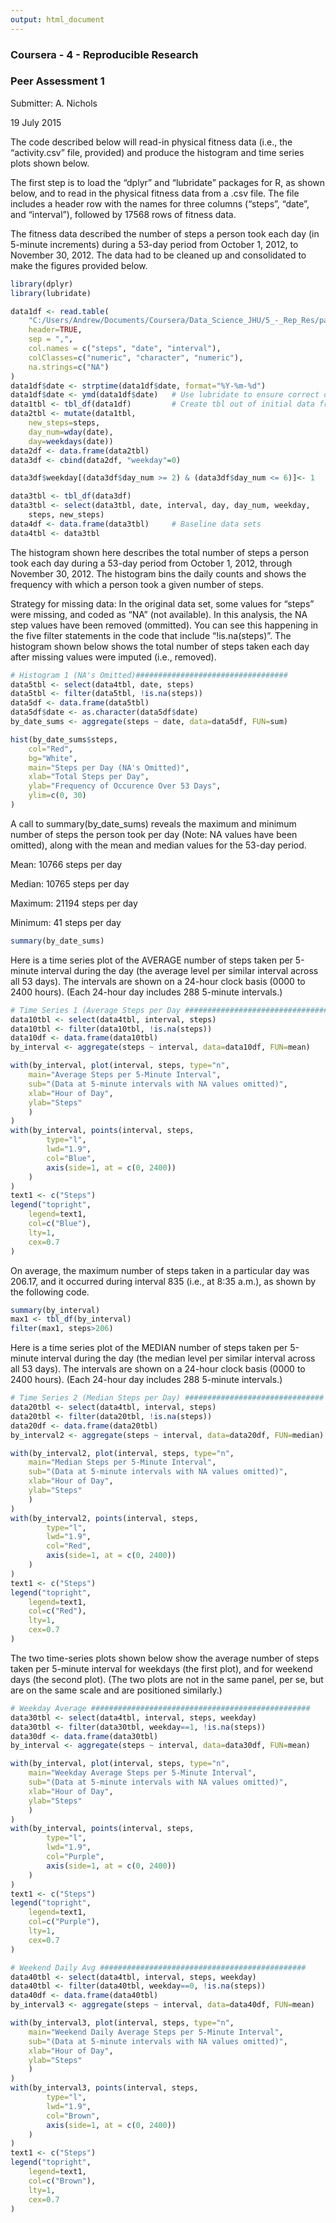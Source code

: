 ```yaml
---
output: html_document
---
```

### Coursera - 4 - Reproducible Research
### Peer Assessment 1

Submitter:  A. Nichols

19 July 2015

The code described below will read-in physical fitness data (i.e., the "activity.csv" file, provided) and produce the histogram and time series plots shown below.

The first step is to load the "dplyr" and "lubridate" packages for R, as shown below, and to read in the physical fitness data from a .csv file.  The file includes a header row with the names for three columns ("steps", "date", and "interval"), followed by 17568 rows of fitness data.  

The fitness data described the number of steps a person took each day (in 5-minute increments) during a 53-day period from October 1, 2012, to November 30, 2012.  The data had to be cleaned up and consolidated to make the figures provided below.



```r
library(dplyr)
library(lubridate)

data1df <- read.table(
	"C:/Users/Andrew/Documents/Coursera/Data_Science_JHU/5_-_Rep_Res/pa1/activity.csv",
	header=TRUE,
	sep = ",",
	col.names = c("steps", "date", "interval"),
	colClasses=c("numeric", "character", "numeric"), 
	na.strings=c("NA")
)
data1df$date <- strptime(data1df$date, format="%Y-%m-%d")
data1df$date <- ymd(data1df$date)	# Use lubridate to ensure correct date format
data1tbl <- tbl_df(data1df) 		# Create tbl out of initial data frame
data2tbl <- mutate(data1tbl, 
	new_steps=steps,
	day_num=wday(date), 
	day=weekdays(date))
data2df <- data.frame(data2tbl)
data3df <- cbind(data2df, "weekday"=0)

data3df$weekday[(data3df$day_num >= 2) & (data3df$day_num <= 6)]<- 1	

data3tbl <- tbl_df(data3df)
data3tbl <- select(data3tbl, date, interval, day, day_num, weekday,
	steps, new_steps)
data4df <- data.frame(data3tbl)  	# Baseline data sets
data4tbl <- data3tbl
```



The histogram shown here describes the total number of steps a person took each day during a 53-day period from October 1, 2012, through November 30, 2012.  The histogram bins the daily counts and shows the frequency with which a person took a given number of steps.

Strategy for missing data:  In the original data set, some values for "steps" were missing, and coded as "NA" (not available).  In this analysis, the NA step values have been removed (ommitted).  You can see this happening in the five filter statements in the code that include "!is.na(steps)".  The histogram shown below shows the total number of steps taken each day after missing values were imputed (i.e., removed).



```r
# Histogram 1 (NA's Omitted)##################################
data5tbl <- select(data4tbl, date, steps)
data5tbl <- filter(data5tbl, !is.na(steps))
data5df <- data.frame(data5tbl)
data5df$date <- as.character(data5df$date)
by_date_sums <- aggregate(steps ~ date, data=data5df, FUN=sum)
```

```r
hist(by_date_sums$steps, 
	col="Red",
	bg="White",
	main="Steps per Day (NA's Omitted)",
	xlab="Total Steps per Day",
	ylab="Frequency of Occurence Over 53 Days",
	ylim=c(0, 30)
)
```



A call to summary(by_date_sums) reveals the maximum and minimum number of steps the person took per day (Note: NA values have been omitted), along with the mean and median values for the 53-day period.

Mean:       10766  steps per day

Median:     10765  steps per day

Maximum:    21194  steps per day

Minimum:       41  steps per day



```r
summary(by_date_sums)
```



Here is a time series plot of the AVERAGE number of steps taken per 5-minute interval during the day (the average level per similar interval across all 53 days).  The intervals are shown on a 24-hour clock basis (0000 to 2400 hours).  (Each 24-hour day includes 288 5-minute intervals.)



```r
# Time Series 1 (Average Steps per Day ################################
data10tbl <- select(data4tbl, interval, steps)
data10tbl <- filter(data10tbl, !is.na(steps))
data10df <- data.frame(data10tbl)
by_interval <- aggregate(steps ~ interval, data=data10df, FUN=mean)
```

```r
with(by_interval, plot(interval, steps, type="n",
	main="Average Steps per 5-Minute Interval",
	sub="(Data at 5-minute intervals with NA values omitted)", 
	xlab="Hour of Day",
	ylab="Steps"
	)
)
with(by_interval, points(interval, steps,
		type="l",
		lwd="1.9", 
		col="Blue",
		axis(side=1, at = c(0, 2400))
	)
)
text1 <- c("Steps")
legend("topright", 
	legend=text1,
	col=c("Blue"),
	lty=1,
	cex=0.7
)
```



On average, the maximum number of steps taken in a particular day was 206.17, and it occurred during interval 835 (i.e., at 8:35 a.m.), as shown by the following code.



```r
summary(by_interval)
max1 <- tbl_df(by_interval)
filter(max1, steps>206)
```


Here is a time series plot of the MEDIAN number of steps taken per 5-minute interval during the day (the median level per similar interval across all 53 days).  The intervals are shown on a 24-hour clock basis (0000 to 2400 hours).  (Each 24-hour day includes 288 5-minute intervals.)


```r

# Time Series 2 (Median Steps per Day) ###############################
data20tbl <- select(data4tbl, interval, steps)
data20tbl <- filter(data20tbl, !is.na(steps))
data20df <- data.frame(data20tbl)
by_interval2 <- aggregate(steps ~ interval, data=data20df, FUN=median)
```

```r
with(by_interval2, plot(interval, steps, type="n",
	main="Median Steps per 5-Minute Interval",
	sub="(Data at 5-minute intervals with NA values omitted)", 
	xlab="Hour of Day",
	ylab="Steps"
	)
)
with(by_interval2, points(interval, steps,
		type="l",
		lwd="1.9", 
		col="Red",
		axis(side=1, at = c(0, 2400))
	)
)
text1 <- c("Steps")
legend("topright", 
	legend=text1,
	col=c("Red"),
	lty=1,
	cex=0.7
)
```




The two time-series plots shown below show the average number of steps taken per 5-minute interval for weekdays (the first plot), and for weekend days (the second plot).  (The two plots are not in the same panel, per se, but are on the same scale and are positioned similarly.)




```r
# Weekday Average #################################################
data30tbl <- select(data4tbl, interval, steps, weekday)
data30tbl <- filter(data30tbl, weekday==1, !is.na(steps))
data30df <- data.frame(data30tbl)
by_interval <- aggregate(steps ~ interval, data=data30df, FUN=mean)
```

```r
with(by_interval, plot(interval, steps, type="n",
	main="Weekday Average Steps per 5-Minute Interval",
	sub="(Data at 5-minute intervals with NA values omitted)", 
	xlab="Hour of Day",
	ylab="Steps"
	)
)
with(by_interval, points(interval, steps,
		type="l",
		lwd="1.9", 
		col="Purple",
		axis(side=1, at = c(0, 2400))
	)
)
text1 <- c("Steps")
legend("topright", 
	legend=text1,
	col=c("Purple"),
	lty=1,
	cex=0.7
)
```

```r
# Weekend Daily Avg ##############################################
data40tbl <- select(data4tbl, interval, steps, weekday)
data40tbl <- filter(data40tbl, weekday==0, !is.na(steps))
data40df <- data.frame(data40tbl)
by_interval3 <- aggregate(steps ~ interval, data=data40df, FUN=mean)
```

```r
with(by_interval3, plot(interval, steps, type="n",
	main="Weekend Daily Average Steps per 5-Minute Interval",
	sub="(Data at 5-minute intervals with NA values omitted)", 
	xlab="Hour of Day",
	ylab="Steps"
	)
)
with(by_interval3, points(interval, steps,
		type="l",
		lwd="1.9", 
		col="Brown",
		axis(side=1, at = c(0, 2400))
	)
)
text1 <- c("Steps")
legend("topright", 
	legend=text1,
	col=c("Brown"),
	lty=1,
	cex=0.7
)

```



